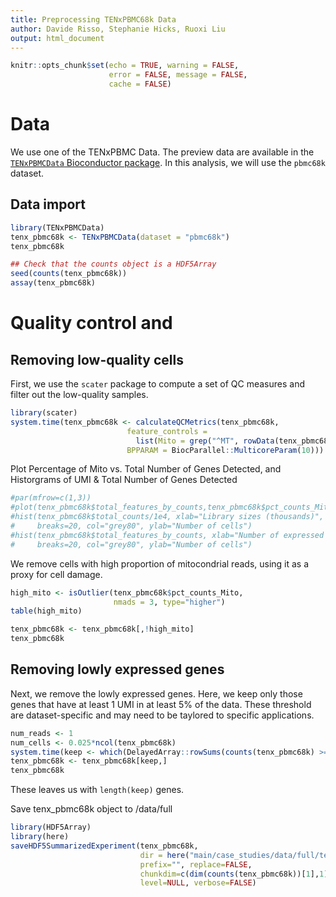 ```yaml
---
title: Preprocessing TENxPBMC68k Data
author: Davide Risso, Stephanie Hicks, Ruoxi Liu
output: html_document
---
```


```r
knitr::opts_chunk$set(echo = TRUE, warning = FALSE, 
                      error = FALSE, message = FALSE, 
                      cache = FALSE)
```


# Data 

We use one of the TENxPBMC Data. 
The preview data are available in the 
[`TENxPBMCData` Bioconductor package](https://bioconductor.org/packages/release/data/experiment/html/TENxPBMCData.html). In this analysis, we will use the 
`pbmc68k` dataset. 

## Data import 
```r
library(TENxPBMCData)
tenx_pbmc68k <- TENxPBMCData(dataset = "pbmc68k")
tenx_pbmc68k

## Check that the counts object is a HDF5Array
seed(counts(tenx_pbmc68k))
assay(tenx_pbmc68k)
```

# Quality control and 

## Removing low-quality cells

First, we use the `scater` package to compute a set of 
QC measures and filter out the low-quality samples.

```r
library(scater)
system.time(tenx_pbmc68k <- calculateQCMetrics(tenx_pbmc68k, 
                          feature_controls = 
                            list(Mito = grep("^MT", rowData(tenx_pbmc68k)$Symbol)),
                          BPPARAM = BiocParallel::MulticoreParam(10)))
```

Plot Percentage of Mito vs. Total Number of Genes Detected, and Historgrams of UMI & Total Number of Genes Detected
```r
#par(mfrow=c(1,3))
#plot(tenx_pbmc68k$total_features_by_counts,tenx_pbmc68k$pct_counts_Mito, ylab="Percentage of Mito", xlab="Total Number of Genes Detected")
#hist(tenx_pbmc68k$total_counts/1e4, xlab="Library sizes (thousands)", main="",
#     breaks=20, col="grey80", ylab="Number of cells")
#hist(tenx_pbmc68k$total_features_by_counts, xlab="Number of expressed genes", main="",
#     breaks=20, col="grey80", ylab="Number of cells")
```
We remove cells with high proportion of mitocondrial 
reads, using it as a proxy for cell damage. 

```r
high_mito <- isOutlier(tenx_pbmc68k$pct_counts_Mito, 
                       nmads = 3, type="higher")
table(high_mito)

tenx_pbmc68k <- tenx_pbmc68k[,!high_mito]
tenx_pbmc68k
```

## Removing lowly expressed genes

Next, we remove the lowly expressed genes. Here, 
we keep only those genes that have at least 1 UMI 
in at least 5% of the data. These threshold are
dataset-specific and may need to be taylored to 
specific applications.

```r
num_reads <- 1
num_cells <- 0.025*ncol(tenx_pbmc68k)
system.time(keep <- which(DelayedArray::rowSums(counts(tenx_pbmc68k) >= num_reads ) >= num_cells))
tenx_pbmc68k <- tenx_pbmc68k[keep,]
tenx_pbmc68k
```

These leaves us with `length(keep)` genes.


Save tenx_pbmc68k object to /data/full
```r
library(HDF5Array)
library(here)
saveHDF5SummarizedExperiment(tenx_pbmc68k, 
                             dir = here("main/case_studies/data/full/tenx_pbmc68k", "tenx_pbmc68k_preprocessed"), 
                             prefix="", replace=FALSE, 
                             chunkdim=c(dim(counts(tenx_pbmc68k))[1],1), 
                             level=NULL, verbose=FALSE)
```
